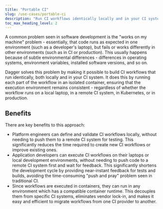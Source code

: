 ```yaml
---
title: "Portable CI"
slug: /use-cases/portable-ci
description: "Run CI workflows identically locally and in your CI system"
toc_max_heading_level: 2
---
```


A common problem seen in software development is the "works on my machine" problem - essentially, that code runs as expected in one environment (such as a developer's laptop), but fails or works differently in other environments (such as in CI or production). This usually happens because of subtle environmental differences - differences in operating systems, environment variables, installed software versions, and so on.

Dagger solves this problem by making it possible to build CI workflows that run identically, both locally and in your CI system. It does this by running each part of the workflow in an isolated container, ensuring that the execution environment remains consistent - regardless of whether the workflow runs on a local laptop, in a remote CI system, in Kubernetes, or in production.

## Benefits

There are key benefits to this approach:

- Platform engineers can define and validate CI workflows locally, without needing to push them to a remote CI system for testing. This significantly reduces the time required to create new CI workflows or improve existing ones.
- Application developers can execute CI workflows on their laptops or local development environments, without needing to push code to a remote CI system first and wait for feedback. This significantly shortens the development cycle by providing near-instant feedback for tests and builds, avoiding the time-consuming "push and pray" problem seen in traditional CI.
- Since workflows are executed in containers, they can run in any environment which has a compatible container runtime. This decouples them from specific CI systems, eliminates vendor lock-in, and makes it easy and efficient to migrate workflows from one CI provider to another.
